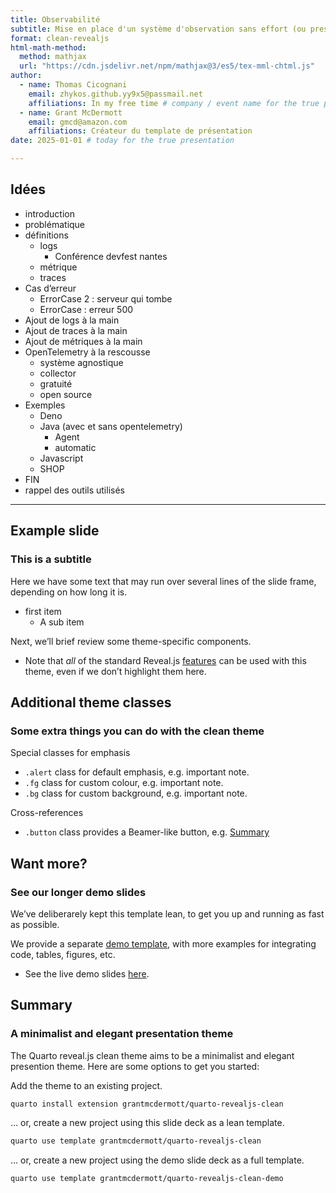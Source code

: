 ```yaml
---
title: Observabilité
subtitle: Mise en place d'un système d'observation sans effort (ou presque)
format: clean-revealjs
html-math-method:
  method: mathjax
  url: "https://cdn.jsdelivr.net/npm/mathjax@3/es5/tex-mml-chtml.js"
author:
  - name: Thomas Cicognani
    email: zhykos.github.yy9x5@passmail.net
    affiliations: In my free time # company / event name for the true presentation
  - name: Grant McDermott
    email: gmcd@amazon.com
    affiliations: Créateur du template de présentation
date: 2025-01-01 # today for the true presentation

---
```


## Idées

- introduction
- problématique
- définitions
  - logs
    - Conférence devfest nantes
  - métrique
  - traces
- Cas d'erreur
  - ErrorCase 2 : serveur qui tombe
  - ErrorCase : erreur 500
- Ajout de logs à la main
- Ajout de traces à la main
- Ajout de métriques à la main
- OpenTelemetry à la rescousse
  - système agnostique
  - collector
  - gratuité
  - open source
- Exemples
  - Deno
  - Java (avec et sans opentelemetry)
    - Agent
    - automatic
  - Javascript
  - SHOP
- FIN
- rappel des outils utilisés

---

## Example slide

### This is a subtitle

Here we have some text that may run over several lines of the slide frame,
depending on how long it is.

- first item 
    - A sub item

Next, we'll brief review some theme-specific components.

- Note that _all_ of the standard Reveal.js
[features](https://quarto.org/docs/presentations/revealjs/)
can be used with this theme, even if we don't highlight them here.

## Additional theme classes

### Some extra things you can do with the clean theme

Special classes for emphasis

- `.alert` class for default emphasis, e.g. [important note]{.alert}.
- `.fg` class for custom colour, e.g. [important note]{.fg style="--col: #e64173"}.
- `.bg` class for custom background, e.g. [important note]{.bg style="--col: #e64173"}.

Cross-references

- `.button` class provides a Beamer-like button, e.g.
[[Summary]{.button}](#sec-summary)

## Want more?

### See our longer demo slides

We've deliberarely kept this template lean, to get you up and running as fast as
possible.

We provide a separate
[demo template](https://github.com/grantmcdermott/quarto-revealjs-clean-demo),
with more examples for integrating code, tables, figures, etc.

  - See the live demo slides
  [here](https://grantmcdermott.com/quarto-revealjs-clean-demo/template.html).

## Summary {#sec-summary}

### A minimalist and elegant presentation theme

The Quarto reveal.js clean theme aims to be a minimalist and elegant presention
theme. Here are some options to get you started:

Add the theme to an existing project.

```.bash
quarto install extension grantmcdermott/quarto-revealjs-clean
```

... or, create a new project using this slide deck as a lean template.

```.bash
quarto use template grantmcdermott/quarto-revealjs-clean
```

... or, create a new project using the demo slide deck as a full template.

```.bash
quarto use template grantmcdermott/quarto-revealjs-clean-demo
```
